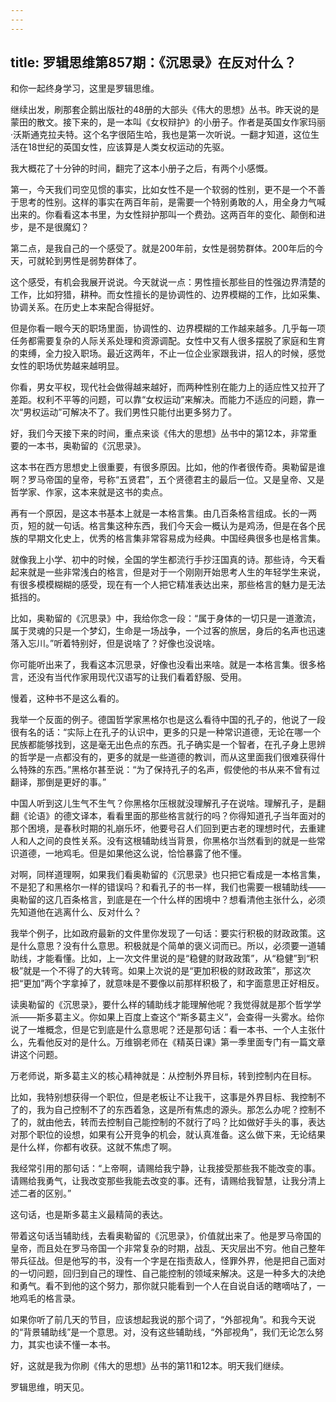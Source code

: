```yaml
---
---
---
```

title: 罗辑思维第857期：《沉思录》在反对什么？
---

和你一起终身学习，这里是罗辑思维。

继续出发，刷那套企鹅出版社的48册的大部头《伟大的思想》丛书。昨天说的是蒙田的散文。接下来的，是一本叫《女权辩护》的小册子。作者是英国女作家玛丽·沃斯通克拉夫特。这个名字很陌生哈，我也是第一次听说。一翻才知道，这位生活在18世纪的英国女性，应该算是人类女权运动的先驱。

我大概花了十分钟的时间，翻完了这本小册子之后，有两个小感慨。

第一，今天我们司空见惯的事实，比如女性不是一个软弱的性别，更不是一个不善于思考的性别。这样的事实在两百年前，是需要一个特别勇敢的人，用全身力气喊出来的。你看看这本书里，为女性辩护那叫一个费劲。这两百年的变化、颠倒和进步，是不是很魔幻？

第二点，是我自己的一个感受了。就是200年前，女性是弱势群体。200年后的今天，可就轮到男性是弱势群体了。

这个感受，有机会我展开说说。今天就说一点：男性擅长那些目的性强边界清楚的工作，比如狩猎，耕种。而女性擅长的是协调性的、边界模糊的工作，比如采集、协调关系。在历史上本来配合得挺好。

但是你看一眼今天的职场里面，协调性的、边界模糊的工作越来越多。几乎每一项任务都需要复杂的人际关系处理和资源调配。女性中又有人很多摆脱了家庭和生育的束缚，全力投入职场。最近这两年，不止一位企业家跟我讲，招人的时候，感觉女性的职场优势越来越明显。

你看，男女平权，现代社会做得越来越好，而两种性别在能力上的适应性又拉开了差距。权利不平等的问题，可以靠“女权运动”来解决。而能力不适应的问题，靠一次“男权运动”可解决不了。我们男性只能付出更多努力了。

好，我们今天接下来的时间，重点来谈《伟大的思想》丛书中的第12本，非常重要的一本书，奥勒留的《沉思录》。

这本书在西方思想史上很重要，有很多原因。比如，他的作者很传奇。奥勒留是谁啊？罗马帝国的皇帝，号称“五贤君”，五个贤德君主的最后一位。又是皇帝、又是哲学家、作家，这本来就是这书的卖点。

再有一个原因，是这本书基本上就是一本格言集。由几百条格言组成。长的一两页，短的就一句话。格言集这种东西，我们今天会一概认为是鸡汤，但是在各个民族的早期文化史上，优秀的格言集非常容易成为经典。中国经典很多也是格言集。

就像我上小学、初中的时候，全国的学生都流行手抄汪国真的诗。那些诗，今天看起来就是一些非常浅白的格言，但是对于一个刚刚开始思考人生的年轻学生来说，有很多模模糊糊的感受，现在有一个人把它精准表达出来，那些格言的魅力是无法抵挡的。

比如，奥勒留的《沉思录》中，我给你念一段：“属于身体的一切只是一道激流，属于灵魂的只是一个梦幻，生命是一场战争，一个过客的旅居，身后的名声也迅速落入忘川。”听着特别好，但是说啥了？好像也没说啥。

你可能听出来了，我看这本沉思录，好像也没看出来啥。就是一本格言集。很多格言，还没有当代作家用现代汉语写的让我们看着舒服、受用。

慢着，这种书不是这么看的。

我举一个反面的例子。德国哲学家黑格尔也是这么看待中国的孔子的，他说了一段很有名的话：“实际上在孔子的认识中，更多的只是一种常识道德，无论在哪一个民族都能够找到，这是毫无出色点的东西。孔子确实是一个智者，在孔子身上思辨的哲学是一点都没有的，更多的就是一些道德的教训，而从这里面我们很难获得什么特殊的东西。”黑格尔甚至说：“为了保持孔子的名声，假使他的书从来不曾有过翻译，那倒是更好的事。”

中国人听到这儿生气不生气？你黑格尔压根就没理解孔子在说啥。理解孔子，是翻翻《论语》的德文译本，看看里面的那些格言就行的吗？你得知道孔子当年面对的那个困境，是春秋时期的礼崩乐坏，他要号召人们回到更古老的理想时代，去重建人和人之间的良性关系。没有这根辅助线当背景，你黑格尔当然看到的就是一些常识道德，一地鸡毛。但是如果他这么说，恰恰暴露了他不懂。

对啊，同样道理啊，如果我们看奥勒留的《沉思录》也只把它看成是一本格言集，不是犯了和黑格尔一样的错误吗？和看孔子的书一样，我们也需要一根辅助线——奥勒留的这几百条格言，到底是在一个什么样的困境中？想看清他主张什么，必须先知道他在逃离什么、反对什么？

我举个例子，比如政府最新的文件里你发现了一句话：要实行积极的财政政策。这是什么意思？没有什么意思。积极就是个简单的褒义词而已。所以，必须要一道辅助线，才能看懂。比如，上一次文件里说的是“稳健的财政政策”，从“稳健”到“积极”就是一个不得了的大转弯。如果上次说的是“更加积极的财政政策”，那这次把“更加”两个字拿掉了，就意味是不要像以前那样积极了，和字面意思正好相反。

读奥勒留的《沉思录》，要什么样的辅助线才能理解他呢？我觉得就是那个哲学学派——斯多葛主义。你如果上百度上查这个“斯多葛主义”，会查得一头雾水。给你说了一堆概念，但是它到底是什么意思呢？还是那句话：看一本书、一个人主张什么，先看他反对的是什么。万维钢老师在《精英日课》第一季里面专门有一篇文章讲这个问题。

万老师说，斯多葛主义的核心精神就是：从控制外界目标，转到控制内在目标。

比如，我特别想获得一个职位，但是老板让不让我干，这事是外界目标、我控制不了的，我为自己控制不了的东西着急，这是所有焦虑的源头。那怎么办呢？控制不了的，就由他去，转而去控制自己能控制的不就行了吗？比如做好手头的事，表达对那个职位的设想，如果有公开竞争的机会，就认真准备。这么做下来，无论结果是什么样，你都有收获。这就不焦虑了啊。

我经常引用的那句话：“上帝啊，请赐给我宁静，让我接受那些我不能改变的事。请赐给我勇气，让我改变那些我能去改变的事。还有，请赐给我智慧，让我分清上述二者的区别。”

这句话，也是斯多葛主义最精简的表达。

带着这句话当辅助线，去看奥勒留的《沉思录》，价值就出来了。他是罗马帝国的皇帝，而且处在罗马帝国一个非常复杂的时期，战乱、天灾层出不穷。他自己整年带兵征战。但是他写的书，没有一个字是在指责敌人，怪罪外界，他是把自己面对的一切问题，回归到自己的理性、自己能控制的领域来解决。这是一种多大的决绝和勇气。看不到他的这个努力，那你就只能看到一个人在自说自话的瞎嘀咕了，一地鸡毛的格言录。

如果你听了前几天的节目，应该想起我说的那个词了，“外部视角”。和我今天说的“背景辅助线”是一个意思。对，没有这些辅助线，“外部视角”，我们无论怎么努力，其实也读不懂一本书。

好，这就是我为你刷《伟大的思想》丛书的第11和12本。明天我们继续。

罗辑思维，明天见。